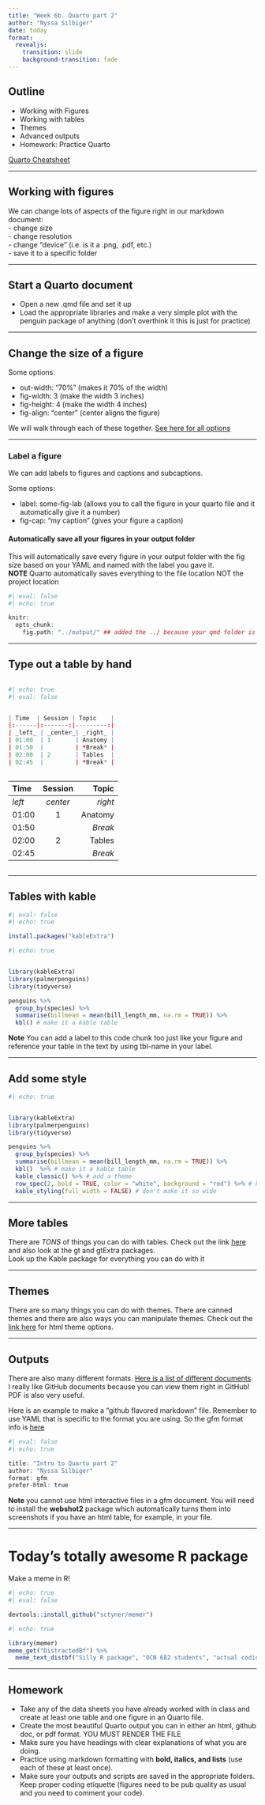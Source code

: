 ```yaml
---
title: "Week 6b. Quarto part 2"
author: "Nyssa Silbiger"
date: today
format: 
  revealjs:
    transition: slide  
    background-transition: fade
---
```


## Outline

  - Working with Figures  
  - Working with tables  
  - Themes  
  - Advanced outputs  
  - Homework: Practice Quarto  
 

[Quarto Cheatsheet](https://rstudio.github.io/cheatsheets/html/quarto.html)

---

## Working with figures

We can change lots of aspects of the figure right in our markdown document:  
  - change size  
  - change resolution  
  - change "device" (i.e. is it a .png, .pdf, etc.)  
  - save it to a specific folder  

---

## Start a Quarto document

  - Open a new .qmd file and set it up
  - Load the appropriate libraries and make a very simple plot with the penguin package of anything (don't overthink it this is just for practice)  

---

## Change the size of a figure

Some options:

  - out-width: "70%" (makes it 70% of the width)
  - fig-width: 3 (make the width 3 inches)
  - fig-height: 4 (make the width 4 inches)
  - fig-align: "center" (center aligns the figure)
  
We will walk through each of these together.
[See here for all options](https://quarto.org/docs/reference/cells/cells-knitr.html)

---

### Label a figure {.smaller}

We can add labels to figures and captions and subcaptions.

Some options:

  - label: some-fig-lab (allows you to call the figure in your quarto file and it automatically give it a number)
  - fig-cap: "my caption" (gives your figure a caption)  
  

::: {.fragment}
#### Automatically save all your figures in your output folder

This will automatically save every figure in your output folder with the fig size based on your YAML and named with the label you gave it.  
**NOTE** Quarto automatically saves everything to the file location NOT the project location



```r
#| eval: false
#| echo: true

knitr:
  opts_chunk:
    fig.path: "../output/" ## added the ../ because your qmd folder is in your scripts folder so we need to go up one directory and then into your output folder

```
:::

---


## Type out a table by hand

::: {columns}
::: {.column width="50%"}

```r
#| echo: true
#| eval: false


| Time  | Session | Topic    |
|:------|:-------:|---------:|
| _left_ | _center_| _right_ |
| 01:00  | 1       | Anatomy |
| 01:50  |         | *Break* |
| 02:00  | 2       | Tables  |
| 02:45  |         | *Break* |
```

:::

::: {.column width="50%"}

| Time  | Session | Topic    |
|:------|:-------:|---------:|
| _left_ | _center_| _right_ |
| 01:00  | 1       | Anatomy |
| 01:50  |         | *Break* |
| 02:00  | 2       | Tables  |
| 02:45  |         | *Break* |
:::
:::

---

## Tables with kable

```r
#| eval: false
#| echo: true

install.packages("kableExtra")
```

```r
#| echo: true


library(kableExtra)
library(palmerpenguins)
library(tidyverse)

penguins %>%
  group_by(species) %>%
  summarise(billmean = mean(bill_length_mm, na.rm = TRUE)) %>%
  kbl() # make it a kable table
```

**Note** You can add a label to this code chunk too just like your figure and reference your table in the text by using tbl-name in your label.

---

## Add some style

```r
#| echo: true


library(kableExtra)
library(palmerpenguins)
library(tidyverse)

penguins %>%
  group_by(species) %>%
  summarise(billmean = mean(bill_length_mm, na.rm = TRUE)) %>%
  kbl()  %>% # make it a kable table
  kable_classic() %>% # add a theme
  row_spec(2, bold = TRUE, color = "white", background = "red") %>% # highlight row 2
  kable_styling(full_width = FALSE) # don't make it so wide
```

---

## More tables

There are *TONS* of things you can do with tables.  Check out the link [here](https://rfortherestofus.com/2019/11/how-to-make-beautiful-tables-in-r/) and also look at the gt and gtExtra packages.  
Look up the Kable package for everything you can do with it  


---

## Themes

There are so many things you can do with themes.  There are canned themes and there are also ways you can manipulate themes.  Check out the [link here](https://quarto.org/docs/output-formats/html-themes.html) for html theme options.

---

## Outputs

There are also many different formats.  [Here is a list of different documents](https://quarto.org/docs/output-formats/all-formats.html). I really like GitHub documents because you can view them right in GitHub! PDF is also very useful.  

Here is an example to make a "github flavored markdown" file. Remember to use YAML that is specific to the format you are using. So the gfm format info is [here](https://quarto.org/docs/reference/formats/markdown/gfm.html)

```r
#| eval: false
#| echo: true

title: "Intro to Quarto part 2"
author: "Nyssa Silbiger"
format: gfm
prefer-html: true
```


**Note** you cannot use html interactive files in a gfm document. You will need to install the **webshot2** package which automatically turns them into screenshots if you have an html table, for example, in your file.

---

# Today's totally awesome R package

Make a meme in R!

```r
#| echo: true
#| eval: false

devtools::install_github("sctyner/memer")
```

```r
#| echo: true

library(memer)
meme_get("DistractedBf") %>% 
  meme_text_distbf("Silly R package", "OCN 682 students", "actual coding")
```

---

## Homework

  - Take any of the data sheets you have already worked with in class and create at least one table and one figure in an Quarto file.  
  - Create the most beautiful Quarto output you can in either an html, github doc, or pdf format. YOU MUST RENDER THE FILE  
  - Make sure you have headings with clear explanations of what you are doing.  
  - Practice using markdown formatting with **bold, italics, and lists** (use each of these at least once).  
  - Make sure your outputs and scripts are saved in the appropriate folders. Keep proper coding etiquette (figures need to be pub quality as usual and you need to comment your code).